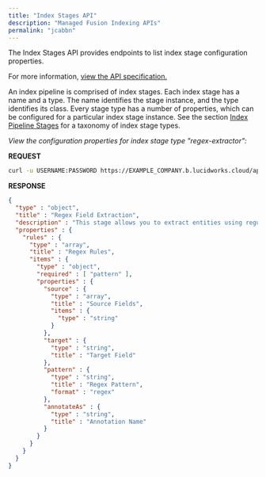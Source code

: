```yaml
---
title: "Index Stages API"
description: "Managed Fusion Indexing APIs"
permalink: "jcabbn"
---
```


The Index Stages API provides endpoints to list index stage configuration properties.

For more information, [view the API specification.](?open-api=true)

An index pipeline is comprised of index stages.
Each index stage has a name and a type.
The name identifies the stage instance, and the type identifies its class.
Every stage type has a number of properties, which can be configured for a particular index stage instance.
See the section [Index Pipeline Stages](/managed-fusion/5.9/50yh1o/index-pipeline-stages) for a taxonomy of index stage types.

*View the configuration properties for index stage type "regex-extractor":*

**REQUEST**

```bash
curl -u USERNAME:PASSWORD https://EXAMPLE_COMPANY.b.lucidworks.cloud/api/index-stages/schema/regex-extractor

```

**RESPONSE**

```json
{
  "type" : "object",
  "title" : "Regex Field Extraction",
  "description" : "This stage allows you to extract entities using regular expressions",
  "properties" : {
    "rules" : {
      "type" : "array",
      "title" : "Regex Rules",
      "items" : {
        "type" : "object",
        "required" : [ "pattern" ],
        "properties" : {
          "source" : {
            "type" : "array",
            "title" : "Source Fields",
            "items" : {
              "type" : "string"
            }
          },
          "target" : {
            "type" : "string",
            "title" : "Target Field"
          },
          "pattern" : {
            "type" : "string",
            "title" : "Regex Pattern",
            "format" : "regex"
          },
          "annotateAs" : {
            "type" : "string",
            "title" : "Annotation Name"
          }
        }
      }
    }
  }
}
```